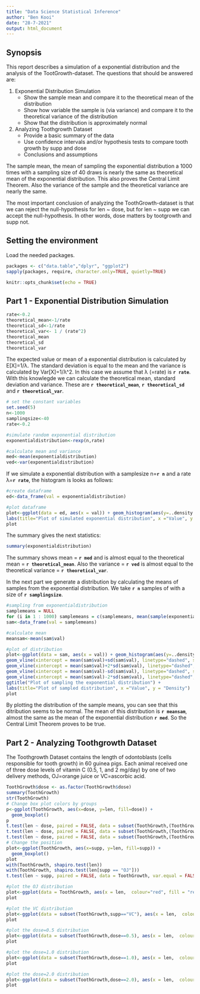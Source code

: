 ```yaml
---
title: "Data Science Statistical Inference"
author: "Ben Kooi"
date: "28-7-2021"
output: html_document
---
```

## Synopsis
This report describes a simulation of a exponential distribution and the analysis of the TootGrowth-dataset.
The questions that should be answered are:

1. Exponential Distribution Simulation
    * Show the sample mean and compare it to the theoretical mean of the distribution
    * Show how variable the sample is (via variance) and compare it to the theoretical variance of the distribution
    * Show that the distribution is approximately normal
2. Analyzing Toothgrowth Dataset
    * Provide a basic summary of the data
    * Use confidence intervals and/or hypothesis tests to compare tooth growth by supp and dose
    * Conclusions and assumptions
    
The sample mean, the mean of sampling the exponential distribution a 1000 times with a sampling size of 40 draws is nearly the same as theoretical mean of the exponential distribution. This also proves the Central Limit Theorem. Also the variance of the sample and the theoretical variance are nearly the same.

The most important conclusion of analyzing the ToothGrowth-dataset is that we can reject the null-hypothesis for len ~ dose, but for len ~ supp we can accept the null-hypothesis. In other words, dose matters by tootgrowth and supp not.
 
## Setting the environment

Load the needed packages.
```r
packages <- c("data.table","dplyr", "ggplot2")
sapply(packages, require, character.only=TRUE, quietly=TRUE)
```

```r
knitr::opts_chunk$set(echo = TRUE)
```

## Part 1 - Exponential Distribution Simulation
```r
rate<-0.2
theoretical_mean<-1/rate
theoretical_sd<-1/rate
theoretical_var<- 1 / (rate^2)
theoretical_mean
theoretical_sd
theoretical_var
```

The expected value or mean of a exponential distribution is calculated by E[X]=1/λ. The standard deviation is equal to the mean and the variance is calculated by Var[X]=1/λ^2. In this case we assume that λ (=rate) is **`r rate`**.
With this knowlegde we can calculate the theoretical mean, standard deviation and variance. These are **`r theoretical_mean`**, **`r theoretical_sd`** and **`r theoretical_var`**.

```r
# set the constant variables
set.seed(5)
n<-1000
samplingsize<-40
rate<-0.2

#simulate random exponential distribution
exponentialdistribution<-rexp(n,rate)

#calculate mean and variance
med<-mean(exponentialdistribution)
ved<-var(exponentialdistribution)
```

If we simulate a exponential distribution with a samplesize n=**`r n`** and a rate λ=**`r rate`**, the histogram is looks as follows:
```r
#create dataframe
ed<-data_frame(val = exponentialdistribution)

#plot dataframe
plot<-ggplot(data = ed, aes(x = val)) + geom_histogram(aes(y=..density..), bins=20, colour="black", fill = "white") + geom_density(alpha=0.2, fill="#FF6666") + theme(legend.position="none") +  geom_density() +  geom_vline(xintercept = mean(ed$val), linetype="dashed", size = .75, color = "blue") +
labs(title="Plot of simulated exponential distribution", x ="Value", y = "Density")
plot
```

The summary gives the next statistics:
```r
summary(exponentialdistribution)
```

The summary shows mean = **`r med`** and is almost equal to the theoretical mean = **`r theoretical_mean`**.
Also the variance = **`r ved`** is almost equal to the theoretical variance = **`r theoretical_var`**.

In the next part we generate a distribution by calculating the means of samples from the exponential distribution. We take **`r n`** samples of with a size of **`r samplingsize`**. 

```r
#sampling from exponentialdistribution
samplemeans = NULL
for (i in 1 : 1000) samplemeans = c(samplemeans, mean(sample(exponentialdistribution, samplingsize, replace=TRUE)))
sam<-data_frame(val = samplemeans)

#calculate mean
meansam<-mean(sam$val)

#plot of distribution
plot<-ggplot(data = sam, aes(x = val)) + geom_histogram(aes(y=..density..), bins=20,colour="black", fill = "white") + geom_density(alpha=0.2, fill="#FF6666") + theme(legend.position="none") +  geom_density() +          geom_vline(xintercept = mean(sam$val), linetype="dashed", size = .75, color = "blue") + 
geom_vline(xintercept = mean(sam$val)+sd(sam$val), linetype="dashed", size = .75, color = "red") +
geom_vline(xintercept = mean(sam$val)+2*sd(sam$val), linetype="dashed", size = .75, color = "red") +
geom_vline(xintercept = mean(sam$val)-sd(sam$val), linetype="dashed", size = .75, color = "red") +
geom_vline(xintercept = mean(sam$val)-2*sd(sam$val), linetype="dashed", size = .75, color = "red") +
ggtitle("Plot of sampling the exponential distribution") +
labs(title="Plot of sampled distribution", x ="Value", y = "Density")
plot
```

By plotting the distribution of the sample means, you can see that this ditribution seems to be normal. The mean of this distribution is **`r meansam`**, almost the same as the mean of the exponential distribution **`r med`**. So the Central Limit Theorem proves to be true.


## Part 2 - Analyzing Toothgrowth Dataset

The Toothgrowth Dataset contains the length of odontoblasts (cells responsible for tooth growth) in 60 guinea pigs. Each animal received one of three dose levels of vitamin C (0.5, 1, and 2 mg/day) by one of two delivery methods, OJ=orange juice or VC=ascorbic acid.

```r
ToothGrowth$dose <- as.factor(ToothGrowth$dose)
summary(ToothGrowth)
str(ToothGrowth)
# Change box plot colors by groups
p<-ggplot(ToothGrowth, aes(x=dose, y=len, fill=dose)) +
  geom_boxplot()
p
t.test(len ~ dose, paired = FALSE, data = subset(ToothGrowth,(ToothGrowth$dose %in% c(0.5, 1))))
t.test(len ~ dose, paired = FALSE, data = subset(ToothGrowth,(ToothGrowth$dose %in% c(0.5, 2))))
t.test(len ~ dose, paired = FALSE, data = subset(ToothGrowth,(ToothGrowth$dose %in% c(1, 2))))
# Change the position
plot<-ggplot(ToothGrowth, aes(x=supp, y=len, fill=supp)) +
  geom_boxplot()
plot
with(ToothGrowth, shapiro.test(len))
with(ToothGrowth, shapiro.test(len[supp == "OJ"]))
t.test(len ~ supp, paired = FALSE, data = ToothGrowth, var.equal = FALSE)

#plot the OJ distribution
plot<-ggplot(data = ToothGrowth, aes(x = len,  colour="red", fill = "red", alpha=0.1)) + theme(legend.position="none") + geom_density() +  geom_vline(xintercept = mean(ToothGrowth$len), size = .75, color = "blue") + facet_wrap(~supp)
plot

#plot the VC distribution
plot<-ggplot(data = subset(ToothGrowth,supp=="VC"), aes(x = len,  colour="red", fill = "red", alpha=0.1)) + theme(legend.position="none") + geom_density() +  geom_vline(xintercept = median(ToothGrowth$len), size = .75, color = "blue")
plot

#plot the dose=0.5 distribution
plot<-ggplot(data = subset(ToothGrowth,dose==0.5), aes(x = len,  colour="red", fill = "red", alpha=0.1)) + theme(legend.position="none") + geom_density() +  geom_vline(xintercept = median(subset(ToothGrowth,dose==0.5)$len), size = .75, color = "blue")
plot

#plot the dose=1.0 distribution
plot<-ggplot(data = subset(ToothGrowth,dose==1.0), aes(x = len,  colour="red", fill = "red", alpha=0.1)) + theme(legend.position="none") + geom_density() +  geom_vline(xintercept = median(subset(ToothGrowth,dose==1.0)$len), size = .75, color = "blue")
plot

#plot the dose=2.0 distribution
plot<-ggplot(data = subset(ToothGrowth,dose==2.0), aes(x = len,  colour="red", fill = "red", alpha=0.1)) + theme(legend.position="none") + geom_density() +  geom_vline(xintercept = median(subset(ToothGrowth,dose==2.0)$len), size = .75, color = "blue")
plot

```


